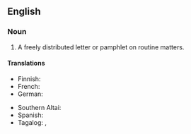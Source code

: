 ==English==

===Noun===
{{en-noun}}
# A freely distributed letter or pamphlet on routine matters.

====Translations====
{{trans-top|freely distributed letter or pamphlet on routine matters}}
* Finnish: {{t|fi|kiertokirje}}
* French: {{t+|fr|circulaire|f}}
* German: {{t|de|Rundbrief|m}}
{{trans-mid}}
* Southern Altai: {{t|alt|јакарулу самара|tr=cakarulu samara}}
* Spanish: {{t+|es|circular}}
* Tagalog: {{t|tl|palibot-sulat}}, {{t|tl|palibot-liham}}
{{trans-bottom}}